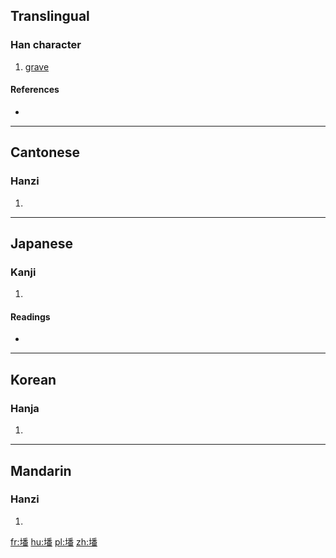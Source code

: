 ==Translingual==

===Han character===
{{Han char|rn=32|rad=土|as=12|sn=15|four=4216<sub>9</sub>|canj=土竹木田 (GHDW)|ids=⿰[[土]][[番]]}}

# [[grave]]

====References====
* {{Han ref|kx=0238.380|dkj=05467|dj=0477.220|hdz=10488.150|uh=58A6|ud=22694|bh=BC5C|bd=48220}}

----

==Cantonese==

===Hanzi===
{{yue-hanzi|jyut=|y=faan4}}

# {{defn|lang=yue|sort=土12}}

----

==Japanese==

===Kanji===
{{ja-kanji|grade=|rs=土12}}

# {{defn|lang=ja|sort=土12}}

====Readings====
* {{ja-readings|on=[[はん]] (han), [[ほん]] (hon)|kun=[[つか]] (tsuka)}}

----

==Korean==

===Hanja===
{{ko-hanja|hangeul=[[번]]|eumhun=|rv=beon|mr=pŏn|y=pen}}

# {{defn|lang=ko|sort=土12}}

----

==Mandarin==

===Hanzi===
{{cmn-hanzi|pin=[[fán]] ([[fan2]])|wg=fan<sup>2</sup>}}

# {{defn|lang=cmn|sort=土12}}

[[fr:墦]]
[[hu:墦]]
[[pl:墦]]
[[zh:墦]]